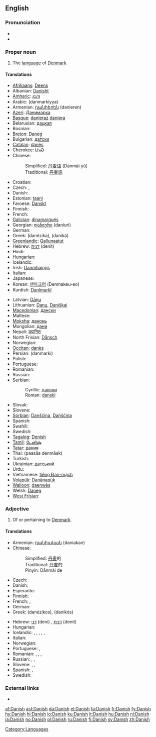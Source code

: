 {{interwiktionary|code=da}}
{{also|danish}}
==English==

===Pronunciation===
* {{IPA|/deɪnɪʃ/}}
* {{audio|en-uk-Danish.ogg|Audio (UK)}}

===Proper noun===
{{wikipedia}}
{{en-proper noun}}

# The [[language]] of [[Denmark]]

====Translations====
{{trans-top|language}}
* [[Afrikaans]]: [[Deens]]
* Albanian: [[Danisht]]
* [[Amharic]]: [[ዴኒሽ]]
* Arabic: {{Arab|[[دانماركية]]}} (danmarkíyya) {{f}}
* Armenian: [[դանիերեն]] (danieren)
* [[Azeri]]: [[Данимарка]]
* [[Basque]]: [[danieraz]] [[daniera]]
* Belarusian: [[дацкая]]
* Bosnian: {{t-|bs|danski|m}}
* [[Breton]]: [[Daneg]]
* Bulgarian: [[датски]]
* [[Catalan]]: [[danès]] {{m}}
* Cherokee: [[ᏓᏂᏍ]]
* Chinese:
*: Simplified: [[丹麦语]] (Dānmài yǔ)
*: Traditional: [[丹麥語]]
* Croatian: {{t-|hr|danski}}
* Czech: {{t+|cs|dánština|f}}, {{t-|cs|dánský jazyk|m}}
* Danish: {{t+|da|dansk}}
* Estonian: [[taani]]
* Faroese: [[Danskt]]
* Finnish: {{t+|fi|tanska}}
* French: {{t+|fr|danois|m}}
* [[Galician]]: [[dinamarqués]]
* Georgian: [[დანიური]] (daniuri)
* German: {{t+|de|Dänisch|n}}
* Greek: {{t+|el|δανέζικα|n|p|sc=Grek}} (danézika), {{t+|el|δανικά|n|p|sc=Grek}} (daniká)
* [[Greenlandic]]: [[Qallunaatut]]
* Hebrew: [[דנית]] (denít) {{f}}
* Hindi: {{t-|hi|डेनिश|sc=Deva|xs=Hindi}}
* Hungarian: {{t+|hu|dán}}
* Icelandic: {{t+|is|danska}}
* Irish: [[Danmhairgis]]
* Italian: {{t+|it|danese|m}}
* Japanese: {{t+|ja|デンマーク語|tr=Denmākugo|sc=Jpan}}
* Korean: [[덴마크어]] (Denmakeu-eo)
* Kurdish: [[Danîmarkî]]
{{trans-mid}}
* Latvian: [[Dāņu]]
* Lithuanian: [[Danų]], [[Daniškai]]
* [[Macedonian]]: [[дански]]
* Maltese: {{t-|mt|daniż|xs=Maltese}}
* [[Moksha]]: [[данонь]]
* Mongolian: [[дани]]
* Nepali: [[ड्यानिश]]
* North Frisian: [[Dånsch]]
* Norwegian: {{t+|no|dansk}}
* [[Occitan]]: [[danès]]
* Persian: {{fa-Arab|[[دانمارکی]]}} (danmarki)
* Polish: {{t+|pl|duński}}
* Portuguese: {{t+|pt|dinamarquês|m}}
* Romanian: {{t+|ro|daneză|f}}
* Russian: {{t+|ru|датский|tr=dátskij|sc=Cyrl}}
* Serbian:
*: Cyrillic: [[дански#Serbian|дански]] {{m}}
*: Roman: [[danski#Serbian|danski]] {{m}}
* Slovak: {{t+|sk|dánčina|f}}
* Slovene: {{t+|sl|danščina|f}}
* [[Sorbian]]: [[Danšćina]], [[Dańšćina]]
* Spanish: {{t+|es|danés|m}}
* Swahili: {{t-|sw|Kidenmarki|xs=Swahili}}
* Swedish: {{t+|sv|danska}}
* [[Tagalog]]: [[Denish]]
* [[Tamil]]: [[டேனிஷ்]]
* [[Tatar]]: [[дания]]
* Thai: {{Thai|[[ภาษาเดนมาร์ก]]}} (paasăa denmâak)
* Turkish: {{t+|tr|Danca}}
* Ukrainian: [[датський]]
* Urdu: {{ur-Arab|[[ڈينش]]}}
* Vietnamese: [[tiếng Đan-mạch]]
* [[Volapük]]: [[Danänapük]]
* [[Walloon]]: [[daenwès]]
* Welsh: [[Daneg]]
* [[West Frisian]]: {{t+|fy|Deensk|xs=West Frisian}}
{{trans-bottom}}

===Adjective===
{{en-adj|-}}

# Of or pertaining to [[Denmark]].

====Translations====
{{trans-top|of Denmark}}
* Armenian: [[դանիական]] (daniakan)
* Chinese:
*: Simplified: [[丹麦]]的
*: Traditional: [[丹麥]]的
*: Pinyin: Dānmài de
* Czech: {{t+|cs|dánský}}
* Danish: {{t+|da|dansk}}
* Esperanto: {{t-|eo|dana|xs=Esperanto}}
* Finnish: {{t+|fi|tanskalainen}}
* French: {{t+|fr|danois|m}}, {{t+|fr|danoise|f}}
* German: {{t+|de|dänisch}}
* Greek: {{t+|el|δανέζικος|m|s|sc=Grek}} (danézikos), {{t+|el|δανικός|m|s|sc=Grek}} (danikós)
{{trans-mid}}
* Hebrew: [[דני]] (deni) {{m}}, [[דנית]] (denit) {{f}}
* Hungarian: {{t+|hu|dán}}
* Icelandic: {{t+|is|danskur|m}}, {{t-|is|dansk|f}}, {{t-|is|danskt|n}}, {{t-|is|danskir|m|p}}, {{t-|is|danskar|f|p}}, {{t-|is|dansk|n|p}}
* Italian: {{t+|it|danese|m|f}}
* Norwegian: {{t+|no|dansk}}
* Portuguese: {{t+|pt|dinamarquês|m}}, {{t-|pt|dinamarquesa|f}}
* Romanian: {{t-|ro|danez|m}}, {{t+|ro|daneză|f}}, {{t-|ro|danezi|p}}, {{t-|ro|daneze|f|p}}
* Russian: {{t+|ru|датский|m|sc=Cyrl}}, {{t-|ru|датская|f|sc=Cyrl}}, {{t-|ru|датское|n|sc=Cyrl}}
* Slovene: {{t+|sl|danski|m}}, {{t+|sl|danska|f}}, {{t-|sl|dansko|n}}
* Spanish: {{t+|es|danés|m}}, {{t-|es|danesa|f}}
* Swedish: {{t+|sv|dansk}}
{{trans-bottom}}

===External links===
* {{ISO 639|link=Ethnologue|1code=da|code=dan}}

[[Category:Languages]]

[[af:Danish]]
[[ast:Danish]]
[[da:Danish]]
[[el:Danish]]
[[fa:Danish]]
[[fr:Danish]]
[[fy:Danish]]
[[hy:Danish]]
[[hi:Danish]]
[[io:Danish]]
[[ku:Danish]]
[[lt:Danish]]
[[hu:Danish]]
[[nl:Danish]]
[[ja:Danish]]
[[no:Danish]]
[[pl:Danish]]
[[ru:Danish]]
[[fi:Danish]]
[[sv:Danish]]
[[zh:Danish]]